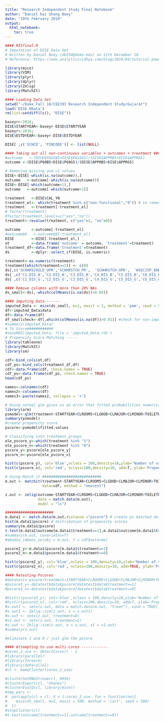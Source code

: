 ---
title: "Research Independent Study Final Notebook"
author: "Daniel Kai Sheng Boey"
date: "19th February 2019"
output: 
  html_notebook:
    toc: true
---

```{r}
#### RISfinal.R
# Imputation of DISE Data Set
# Written by Daniel Boey (db254@duke.edu) on 11th December 18
# Reference: https://www.analyticsvidhya.com/blog/2016/03/tutorial-powerful-packages-imputing-missing-values/

library(mice)
library(VIM)
library(plyr)
library(dplyr)
library(Zelig)
library(MatchIt)
```

```{r}
#### Loading Data Set
setwd("~/Duke Fall 18/CEE393 Research Independent Study/Gujarat")
load('DISE.RData') 
rm(list=setdiff(ls(), "DISE"))

baseyr<-2016;
DISE$STARTYEAR<-baseyr-DISE$STARTYEAR
baseyr<-2016;
DISE$ESTDYEAR<-baseyr-DISE$ESTDYEAR

DISE[ ,c('SCHCD', 'PINCODE')] <- list(NULL)
```


```{r}
#### Taking out all non-continuous variables + outcomes + treatment #############
#outcome   <-(DISE$PASSB5+DISE$PASSG5)/(DISE$APPRB5+DISE$APPRG5)
outcome <-(DISE$P60B5+DISE$P60G5)/(DISE$APPRB5+DISE$APPRG5)

# Removing missing and >1 values
DISE<-DISE[-which(is.na(outcome)),]
outcome   <-outcome[-which(is.na(outcome))]
DISE<-DISE[-which(outcome>1),]
outcome   <-outcome[-which(outcome>1)]

treatment   <-DISE$CAL_YN
treatment_el<- which(treatment %in% c("non-functional","9")) # to remove all the elements that aren't included
treatment   <-treatment[-treatment_el]
# factor(treatment)
#factor(treatment,levels=c("yes","no"))
treatment<-revalue(treatment, c("yes"=1, "no"=0))

outcome     <-outcome[-treatment_el]
#outcome60   <-outcome60[-treatment_el]
DISE        <-DISE[-treatment_el,]
ot          <-data.frame('outcome' = outcome, 'treatment'=treatment)
treatment_df<-data.frame('treatment'=treatment)
ds          <-dplyr::select_if(DISE, is.numeric)

treatment<-as.numeric(treatment)
treatment[which(treatment==2)] <- c(0)
ds[,c('SCHHRSCHILD_UPR','SCHHRSTCH_PR',  'SCHHRSTCH_UPR',  'WSEC25P_ENROLLED',  'SMCMEM_M',  'SMCMEM_F',  'SMSPARENTS_M',  'SMSPARENTS_F',  'SMCNOMLOCAL_M',  'SMCNOMLOCAL_F',  'SMCMEETINGS',  'SPLTRG_CY_ENROLLED_B',  'SPLTRG_CY_ENROLLED_G',  'SPLTRG_CY_PROVIDED_B',  'SPLTRG_CY_PROVIDED_G',  'SPLTRG_PY_ENROLLED_B',  'SPLTRG_PY_ENROLLED_G',  'SPLTRG_PY_PROVIDED_B',  'SPLTRG_PY_PROVIDED_G',  'TXTBKYEAR')]<-list(NULL)
ds[ ,c('C1_DIS_B','C2_DIS_B','C3_DIS_B','C4_DIS_B','C5_DIS_B','C6_DIS_B','C7_DIS_B','C8_DIS_B','C9_DIS_B','C10_DIS_B','C11_DIS_B','C12_DIS_B')] <- list(NULL)
ds[ ,c('C1_DIS_G','C2_DIS_G','C3_DIS_G','C4_DIS_G','C5_DIS_G','C6_DIS_G','C7_DIS_G','C8_DIS_G','C9_DIS_G','C10_DIS_G','C11_DIS_G','C12_DIS_G')] <- list(NULL)

#### Remove columns with more than 20% NAs
ds_small<-ds[,-which(colMeans(is.na(ds))>0.05)]
```



```{r}
#### Imputing Data ------
imputed_Data <- mice(ds_small, m=1, maxit = 1, method = 'pmm', seed = 500, remove_collinear = TRUE)
df<-imputed_Data$data
df<-data.frame(df)
df_smallcheck<-df[,which(colMeans(is.na(df))>0.01)] #check for non-imputed values
#summary(imputed_Data)
# To Store############
#saveRDS(imputed_Data, file = 'imputed_Data.rds')
# Propensity Score Matching -----
library(tableone)
library(MatchIt)
library(sm)

cdf<-bind_cols(ot,df)
cdf_ps<-bind_cols(treatment_df,df)
cdf<-data.frame(cdf, check.names = TRUE)
cdf_ps<-data.frame(cdf_ps, check.names = TRUE)
head(cdf_ps)

names<-colnames(cdf)
names2<-colnames(df)
names3<-paste(names2, collapse = '+')
```



```{r}
# Using normal glm gives us an error that fitted probabilities numerically 0 or 1 occured. 
library(arm)
psmodel<-glm(treatment~STARTYEAR+CLROOMS+CLGOOD+CLMAJOR+CLMINOR+TOILETB+TOILET_G+BOOKINLIB+COMPUTER+ESTDYEAR+LOWCLASS+HIGHCLASS+PPSTUDENT+NOINSPECT+PPTEACHER+VISITSBRC+VISITSCRC+CONTI_R+CONTI_E+SCHMNTCGRANT_R+SCHMNTCGRANT_E+FUNDS_R+FUNDS_E+WORKDAYS_PR+WORKDAYS_UPR+WORKDAYS_SEC+WORKDAYS_HSEC+C1_OB+C2_OB+C3_OB+C4_OB+C5_OB+C6_OB+C7_OB+C8_OB+C1_OG+C2_OG+C3_OG+C4_OG+C5_OG+C6_OG+C7_OG+C8_OG+C9_OB+C10_OB+C11_OB+C12_OB+C9_OG+C10_OG+C11_OG+C12_OG+FAIL1B+FAIL2B+FAIL3B+FAIL4B+FAIL5B+FAIL6B+FAIL7B+FAIL8B+FAIL1G+FAIL2G+FAIL3G+FAIL4G+FAIL5G+FAIL6G+FAIL7G+FAIL8G+FAIL9B+FAIL10B+FAIL11B+FAIL12B+FAIL9G+FAIL10G+FAIL11G+FAIL12G+C1_CB+C2_CB+C3_CB+C4_CB+C5_CB+C6_CB+C7_CB+C8_CB+C1_CG+C2_CG+C3_CG+C4_CG+C5_CG+C6_CG+C7_CG+C8_CG+C9_CB+C10_CB+C11_CB+C12_CB+C9_CG+C10_CG+C11_CG+C12_CG+C1_TB+C2_TB+C3_TB+C4_TB+C5_TB+C6_TB+C7_TB+C8_TB+C1_TG+C2_TG+C3_TG+C4_TG+C5_TG+C6_TG+C7_TG+C8_TG+C9_TB+C10_TB+C11_TB+C12_TB+C9_TG+C10_TG+C11_TG+C12_TG+C1_TOTB+C2_TOTB+C3_TOTB+C4_TOTB+C5_TOTB+C6_TOTB+C7_TOTB+C8_TOTB+C1_TOTG+C2_TOTG+C3_TOTG+C4_TOTG+C5_TOTG+C6_TOTG+C7_TOTG+C8_TOTG+APPRB5+APPRG5+C9_B+C9_G+C10_B+C10_G+C11_B+C11_G+C12_B+C12_G+SENRB5+SENRG5+SENRB8+SENRG8+APPRB8+APPRG8,family=binomial(),data=cdf_ps)
summary(psmodel)
#create propensity score
pscore<-psmodel$fitted.values

# Classifying into treatment groups
ele_pscore_y<-which(treatment %in% "1")
ele_pscore_n<-which(treatment %in% "0")
pscore_y<-pscore[ele_pscore_y]
pscore_n<-pscore[ele_pscore_n]

hist(c(pscore_y), col='blue',nclass = 100,density=10,ylab='Number of values in bin',xlab='Propensity Score Value',main='Propensity Score Values Conditional on Covariates')
hist(c(pscore_n), col='red', nclass=100,density=10, add=T, ylab='Propensity Score Value',main='Propensity Score Values Conditional on Covariates')

```

```{r}
# Using Match it ###########################
m.out <- matchit(treatment~STARTYEAR+CLROOMS+CLGOOD+CLMAJOR+CLMINOR+TOILETB+TOILET_G+BOOKINLIB+COMPUTER+ESTDYEAR+LOWCLASS+HIGHCLASS+PPSTUDENT+NOINSPECT+PPTEACHER+VISITSBRC+VISITSCRC+CONTI_R+CONTI_E+SCHMNTCGRANT_R+SCHMNTCGRANT_E+FUNDS_R+FUNDS_E+WORKDAYS_PR+WORKDAYS_UPR+WORKDAYS_SEC+WORKDAYS_HSEC+C1_OB+C2_OB+C3_OB+C4_OB+C5_OB+C6_OB+C7_OB+C8_OB+C1_OG+C2_OG+C3_OG+C4_OG+C5_OG+C6_OG+C7_OG+C8_OG+C9_OB+C10_OB+C11_OB+C12_OB+C9_OG+C10_OG+C11_OG+C12_OG+FAIL1B+FAIL2B+FAIL3B+FAIL4B+FAIL5B+FAIL6B+FAIL7B+FAIL8B+FAIL1G+FAIL2G+FAIL3G+FAIL4G+FAIL5G+FAIL6G+FAIL7G+FAIL8G+FAIL9B+FAIL10B+FAIL11B+FAIL12B+FAIL9G+FAIL10G+FAIL11G+FAIL12G+C1_CB+C2_CB+C3_CB+C4_CB+C5_CB+C6_CB+C7_CB+C8_CB+C1_CG+C2_CG+C3_CG+C4_CG+C5_CG+C6_CG+C7_CG+C8_CG+C9_CB+C10_CB+C11_CB+C12_CB+C9_CG+C10_CG+C11_CG+C12_CG+C1_TB+C2_TB+C3_TB+C4_TB+C5_TB+C6_TB+C7_TB+C8_TB+C1_TG+C2_TG+C3_TG+C4_TG+C5_TG+C6_TG+C7_TG+C8_TG+C9_TB+C10_TB+C11_TB+C12_TB+C9_TG+C10_TG+C11_TG+C12_TG+C1_TOTB+C2_TOTB+C3_TOTB+C4_TOTB+C5_TOTB+C6_TOTB+C7_TOTB+C8_TOTB+C1_TOTG+C2_TOTG+C3_TOTG+C4_TOTG+C5_TOTG+C6_TOTG+C7_TOTG+C8_TOTG+APPRB5+APPRG5+C9_B+C9_G+C10_B+C10_G+C11_B+C11_G+C12_B+C12_G+SENRB5+SENRG5+SENRB8+SENRG8+APPRB8+APPRG8,
                 data=cdf, method = "nearest")

z.out <- zelig(outcome~STARTYEAR+CLROOMS+CLGOOD+CLMAJOR+CLMINOR+TOILETB+TOILET_G+BOOKINLIB+COMPUTER+ESTDYEAR+LOWCLASS+HIGHCLASS+PPSTUDENT+NOINSPECT+PPTEACHER+VISITSBRC+VISITSCRC+CONTI_R+CONTI_E+SCHMNTCGRANT_R+SCHMNTCGRANT_E+FUNDS_R+FUNDS_E+WORKDAYS_PR+WORKDAYS_UPR+WORKDAYS_SEC+WORKDAYS_HSEC+C1_OB+C2_OB+C3_OB+C4_OB+C5_OB+C6_OB+C7_OB+C8_OB+C1_OG+C2_OG+C3_OG+C4_OG+C5_OG+C6_OG+C7_OG+C8_OG+C9_OB+C10_OB+C11_OB+C12_OB+C9_OG+C10_OG+C11_OG+C12_OG+FAIL1B+FAIL2B+FAIL3B+FAIL4B+FAIL5B+FAIL6B+FAIL7B+FAIL8B+FAIL1G+FAIL2G+FAIL3G+FAIL4G+FAIL5G+FAIL6G+FAIL7G+FAIL8G+FAIL9B+FAIL10B+FAIL11B+FAIL12B+FAIL9G+FAIL10G+FAIL11G+FAIL12G+C1_CB+C2_CB+C3_CB+C4_CB+C5_CB+C6_CB+C7_CB+C8_CB+C1_CG+C2_CG+C3_CG+C4_CG+C5_CG+C6_CG+C7_CG+C8_CG+C9_CB+C10_CB+C11_CB+C12_CB+C9_CG+C10_CG+C11_CG+C12_CG+C1_TB+C2_TB+C3_TB+C4_TB+C5_TB+C6_TB+C7_TB+C8_TB+C1_TG+C2_TG+C3_TG+C4_TG+C5_TG+C6_TG+C7_TG+C8_TG+C9_TB+C10_TB+C11_TB+C12_TB+C9_TG+C10_TG+C11_TG+C12_TG+C1_TOTB+C2_TOTB+C3_TOTB+C4_TOTB+C5_TOTB+C6_TOTB+C7_TOTB+C8_TOTB+C1_TOTG+C2_TOTG+C3_TOTG+C4_TOTG+C5_TOTG+C6_TOTG+C7_TOTG+C8_TOTG+APPRB5+APPRG5+C9_B+C9_G+C10_B+C10_G+C11_B+C11_G+C12_B+C12_G+SENRB5+SENRG5+SENRB8+SENRG8+APPRB8+APPRG8,
               data = match.data(m.out), 
               model = "ls")
```

```{r}
######################
m.data1 <- match.data(m.out,distance ="pscore") # create ps matched data set from previous output
hist(m.data1$pscore) # distribution of propenisty scores
summary(m.data1$pscore)
t.test(m.data1$outcome[m.data1$treatment==1],m.data1$outcome[m.data1$treatment==0],paired=TRUE)
#summary(m.out, covariates=T)
#abadie_imbens_se(obj = m.out, Y = cdf$outocme)

pscore2_y<-m.data1$pscore[m.data1$treatment==1]
pscore2_n<-m.data1$pscore[m.data1$treatment==0]

hist(c(pscore2_y), col='blue',nclass = 100,density=10,ylab='Number of values in bin',xlab='Propensity Score Value',main='Propensity Score Values Conditional on Covariates')
hist(c(pscore2_n), col='red', nclass=100,density=10, add=TRUE, ylab='Propensity Score Value',main='Propensity Score Values Conditional on Covariates')
```



```{r}
#### Retesting Pscores
#datatest<-pscore(treatment~STARTYEAR+CLROOMS+CLGOOD+CLMAJOR+CLMINOR+TOILETB+TOILET_G+BOOKINLIB+COMPUTER+ESTDYEAR+LOWCLASS+HIGHCLASS+PPSTUDENT+NOINSPECT+PPTEACHER+VISITSBRC+VISITSCRC+CONTI_R+CONTI_E+SCHMNTCGRANT_R+SCHMNTCGRANT_E+FUNDS_R+FUNDS_E+WORKDAYS_PR+WORKDAYS_UPR+WORKDAYS_SEC+WORKDAYS_HSEC+C1_OB+C2_OB+C3_OB+C4_OB+C5_OB+C6_OB+C7_OB+C8_OB+C1_OG+C2_OG+C3_OG+C4_OG+C5_OG+C6_OG+C7_OG+C8_OG+C9_OB+C10_OB+C11_OB+C12_OB+C9_OG+C10_OG+C11_OG+C12_OG+FAIL1B+FAIL2B+FAIL3B+FAIL4B+FAIL5B+FAIL6B+FAIL7B+FAIL8B+FAIL1G+FAIL2G+FAIL3G+FAIL4G+FAIL5G+FAIL6G+FAIL7G+FAIL8G+FAIL9B+FAIL10B+FAIL11B+FAIL12B+FAIL9G+FAIL10G+FAIL11G+FAIL12G+C1_CB+C2_CB+C3_CB+C4_CB+C5_CB+C6_CB+C7_CB+C8_CB+C1_CG+C2_CG+C3_CG+C4_CG+C5_CG+C6_CG+C7_CG+C8_CG+C9_CB+C10_CB+C11_CB+C12_CB+C9_CG+C10_CG+C11_CG+C12_CG+C1_TB+C2_TB+C3_TB+C4_TB+C5_TB+C6_TB+C7_TB+C8_TB+C1_TG+C2_TG+C3_TG+C4_TG+C5_TG+C6_TG+C7_TG+C8_TG+C9_TB+C10_TB+C11_TB+C12_TB+C9_TG+C10_TG+C11_TG+C12_TG+C1_TOTB+C2_TOTB+C3_TOTB+C4_TOTB+C5_TOTB+C6_TOTB+C7_TOTB+C8_TOTB+C1_TOTG+C2_TOTG+C3_TOTG+C4_TOTG+C5_TOTG+C6_TOTG+C7_TOTG+C8_TOTG+APPRB5+APPRG5+C9_B+C9_G+C10_B+C10_G+C11_B+C11_G+C12_B+C12_G+SENRB5+SENRG5+SENRB8+SENRG8+APPRB8+APPRG8,family=binomial(),data=cdf_ps)
#pscore3_y<-datatest$data$pscore[datatest$data$treatment==1]
#pscore3_n<-datatest$data$pscore[datatest$data$treatment==0]

#hist(c(pscore3_y), col='blue',nclass = 100,density=10,ylab='Number of values in bin',xlab='Propensity Score Value',main='Propensity Score Values Conditional on Covariates')
#hist(c(pscore3_n), col='red', nclass=100,density=10, add=T, ylab='Propensity Score Value',main='Propensity Score Values Conditional on Covariates')
#x.out1 <- setx(z.out, data = match.data(m.out, "treat"), cond = TRUE)
#s.out1 <- Zelig::sim(z.out, x = x.out1)
#x.out <- setx(z.out, treatment=0)
#x1.out <- setx(z.out, treatment=1)
#s.out <- Zelig::sim(z.out, x = x.out, x1 = x1.out)
#summary(s.out)

#eliminate 1 and 0 / just glm the pscore

#### Attempting to use multi-cores ------------
#cores_2_use <- detectCores() - 1
#library(parallel)
#library(foreach)
#library(doParallel)
#cl <- makeCluster(cores_2_use)

#clusterSetRNGStream(cl, 9956)
#clusterExport(cl, "nhanes")
#clusterEvalQ(cl, library(mice))
#imp_pars <- 
#  parLapply(cl = cl, X = 1:cores_2_use, fun = function(no){
#    mice(ds_small, m=1, maxit = 500, method = 'cart', seed = 500)
#  })
#stopCluster(cl)
#t.test(outcome[treatment==1],outcome[treatment==0])
```

